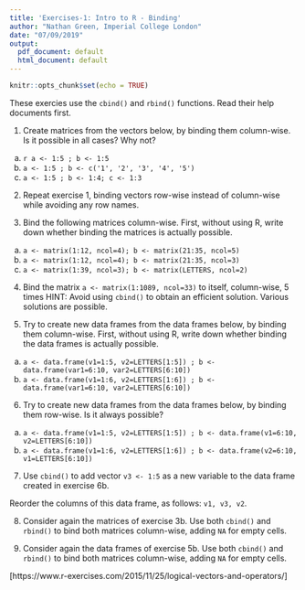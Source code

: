 ```yaml
---
title: 'Exercises-1: Intro to R - Binding'
author: "Nathan Green, Imperial College London"
date: "07/09/2019"
output:
  pdf_document: default
  html_document: default
---
```


```r
knitr::opts_chunk$set(echo = TRUE)
```

These exercies use the `cbind()` and `rbind()` functions. Read their help documents first.

1.
Create matrices from the vectors below, by binding them column-wise.
Is it possible in all cases? Why not?

a. `r a <- 1:5 ; b <- 1:5`
b. `a <- 1:5 ; b <- c('1', '2', '3', '4', '5')`
c. `a <- 1:5 ; b <- 1:4; c <- 1:3`


2.
Repeat exercise 1, binding vectors row-wise instead of column-wise while avoiding any row names.

3.
Bind the following matrices column-wise. First, without using R, write down whether binding the matrices is actually possible.

a. `a <- matrix(1:12, ncol=4); b <- matrix(21:35, ncol=5)`
b. `a <- matrix(1:12, ncol=4); b <- matrix(21:35, ncol=3)`
c. `a <- matrix(1:39, ncol=3); b <- matrix(LETTERS, ncol=2)`


4.
Bind the matrix `a <- matrix(1:1089, ncol=33)` to itself, column-wise, 5 times HINT: Avoid using `cbind()` to obtain an efficient solution. Various solutions are possible.

5.
Try to create new data frames from the data frames below, by binding them column-wise.
First, without using R, write down whether binding the data frames is actually possible.

a. `a <- data.frame(v1=1:5, v2=LETTERS[1:5]) ; b <- data.frame(var1=6:10, var2=LETTERS[6:10])`
b. `a <- data.frame(v1=1:6, v2=LETTERS[1:6]) ; b <- data.frame(var1=6:10, var2=LETTERS[6:10])`

6.
Try to create new data frames from the data frames below, by binding them row-wise. Is it always possible?

a. `a <- data.frame(v1=1:5, v2=LETTERS[1:5]) ; b <- data.frame(v1=6:10, v2=LETTERS[6:10])`
b. `a <- data.frame(v1=1:6, v2=LETTERS[1:6]) ; b <- data.frame(v2=6:10, v1=LETTERS[6:10])`

7. Use `cbind()` to add vector `v3 <- 1:5` as a new variable to the data frame created in exercise 6b.

Reorder the columns of this data frame, as follows: `v1, v3, v2`.

8.
Consider again the matrices of exercise 3b. Use both `cbind()` and `rbind()` to bind both matrices column-wise, adding `NA` for empty cells.

9.
Consider again the data frames of exercise 5b. Use both `cbind()` and `rbind()` to bind both matrices column-wise, adding `NA` for empty cells.


[https://www.r-exercises.com/2015/11/25/logical-vectors-and-operators/]
